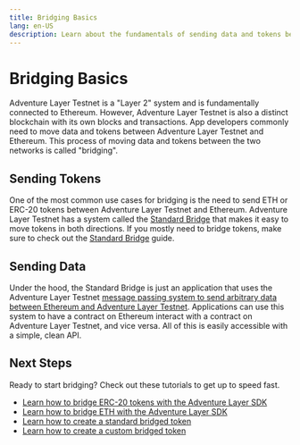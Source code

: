 ```yaml
---
title: Bridging Basics
lang: en-US
description: Learn about the fundamentals of sending data and tokens between Ethereum and Adventure Layer Testnet.
---
```


# Bridging Basics

Adventure Layer Testnet is a "Layer 2" system and is fundamentally connected to Ethereum.
However, Adventure Layer Testnet is also a distinct blockchain with its own blocks and transactions.
App developers commonly need to move data and tokens between Adventure Layer Testnet and Ethereum.
This process of moving data and tokens between the two networks is called "bridging".

## Sending Tokens

One of the most common use cases for bridging is the need to send ETH or ERC-20 tokens between Adventure Layer Testnet and Ethereum.
Adventure Layer Testnet has a system called the [Standard Bridge](./standard-bridge) that makes it easy to move tokens in both directions.
If you mostly need to bridge tokens, make sure to check out the [Standard Bridge](./standard-bridge) guide.

## Sending Data

Under the hood, the Standard Bridge is just an application that uses the Adventure Layer Testnet [message passing system to send arbitrary data between Ethereum and Adventure Layer Testnet](./messaging).
Applications can use this system to have a contract on Ethereum interact with a contract on Adventure Layer Testnet, and vice versa.
All of this is easily accessible with a simple, clean API.

## Next Steps

Ready to start bridging?
Check out these tutorials to get up to speed fast.

*   [Learn how to bridge ERC-20 tokens with the Adventure Layer SDK](/builders/app-developers/tutorials/cross-dom-bridge-erc20)
*   [Learn how to bridge ETH with the Adventure Layer SDK](/builders/app-developers/tutorials/cross-dom-bridge-eth)
*   [Learn how to create a standard bridged token](/builders/app-developers/tutorials/standard-bridge-standard-token)
*   [Learn how to create a custom bridged token](/builders/app-developers/tutorials/standard-bridge-custom-token)
